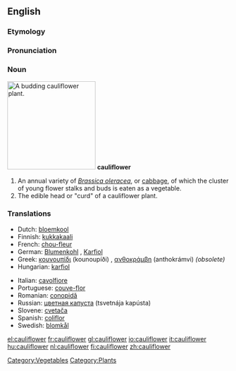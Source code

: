 ==English==
===Etymology===

===Pronunciation===

===Noun===
[[Image:Cauliflower.jpg|thumb|right|200px|A budding cauliflower plant.]]
'''cauliflower'''

#An annual variety of ''[[Brassica oleracea]]'', or [[cabbage]], of which the cluster of young flower stalks and buds is eaten as a vegetable.
#The edible head or "curd" of a cauliflower plant.

===Translations===
{{top}}
*Dutch: [[bloemkool]] {{f}}
*Finnish: [[kukkakaali]]
*French: [[chou-fleur]] {{m}}
*German: [[Blumenkohl]] {{m}}, [[Karfiol]] {{m}}
*Greek: [[κουνουπίδι]] (kounoupíði) {{n}}, [[ανθοκράμβη]] (anthokrámvi) {{f}} ''(obsolete)''
*Hungarian: [[karfiol]]
{{mid}}
*Italian: [[cavolfiore]] {{m}}
*Portuguese: [[couve-flor]] {{f}}
*Romanian: [[conopidă]] {{f}}
*Russian: [[цветная капуста]] (tsvetnája kapústa) {{f}}
*Slovene: [[cvetača]] {{f}}
*Spanish: [[coliflor]] {{f}}
*Swedish: [[blomkål]]
{{bottom}}

[[Category:Vegetables]]
[[Category:Plants]]

[[el:cauliflower]]
[[fr:cauliflower]]
[[gl:cauliflower]]
[[io:cauliflower]]
[[it:cauliflower]]
[[hu:cauliflower]]
[[nl:cauliflower]]
[[fi:cauliflower]]
[[zh:cauliflower]]